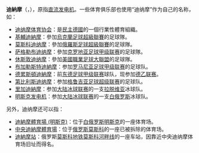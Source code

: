 {{noteTA|G1=uefa}}
'''迪納摩'''（{{lang-it|Dinamo}}，{{lang-en|Dynamo}}），原指[[直流发电机|直流发电机]]。一些体育俱乐部也使用“迪纳摩”作为自己的名称，如：

*[[迪纳摩体育协会|迪纳摩体育协会]]：是[[東德|民主德國]]的一個行業性體育組織。
*[[基輔迪納摩|基輔迪納摩]]：參加[[烏克蘭足球超級聯賽|烏克蘭足球超級聯賽]]的足球隊。
*[[莫斯科迪纳摩足球俱乐部|莫斯科迪纳摩]]：參加[[俄羅斯足球超級聯賽|俄羅斯足球超級聯賽]]的足球隊。
*[[萨格勒布迪纳摩足球俱乐部|萨格勒布迪纳摩]]：參加[[克罗地亚足球甲级联赛|克罗地亚足球甲级联赛]]的足球隊。
*[[休斯敦迪纳摩|休斯敦迪纳摩]]：參加[[美國職業足球大聯盟|美國職業足球大聯盟]]的足球隊。
*[[布加勒斯特迪納摩足球俱樂部|布加勒斯特迪納摩]]：参加[[罗马尼亚足球甲级联赛|罗马尼亚足球甲级联赛]]的足球队。
*[[特雷斯登戴拿模|德累斯頓迪納摩]]：前[[德意志民主共和国足球高级联赛|东德足球甲级联赛]]球队，现参加[[德乙联赛|德乙联赛]]。
*[[第比利斯迪纳摩足球俱乐部|第比利斯迪纳摩]]：参加[[格鲁吉亚足球超级联赛|格鲁吉亚足球超级联赛]]的足球队。
*[[里加迪納摩|里加迪納摩]]：参加[[大陆冰球联赛|大陆冰球联赛]]的一支[[拉脱维亚|拉脱维亚]]冰球队。
*[[明斯克發電機冰球俱樂部|明斯克发电机]]：参加[[大陆冰球联赛|大陆冰球联赛]]的一支[[白俄罗斯|白俄罗斯]]冰球队。

另外，迪纳摩还可以指：

*[[迪納摩體育場_(明斯克)|迪納摩體育場 (明斯克)]]：位于[[白俄罗斯|白俄罗斯]][[明斯克|明斯克]]的一座体育场。
*[[中央迪納摩體育場|中央迪納摩體育場]]：位于[[俄罗斯|俄罗斯]][[莫斯科|莫斯科]]的一座已被拆除的体育场。
*[[迪納摩站|迪納摩站]]：俄罗斯[[莫斯科地铁|莫斯科地铁]][[莫斯科河畔线|莫斯科河畔线]]的一座车站，因靠近中央迪纳摩体育场旧址而得名。

{{Disambig|cat=组织机构消歧义}}